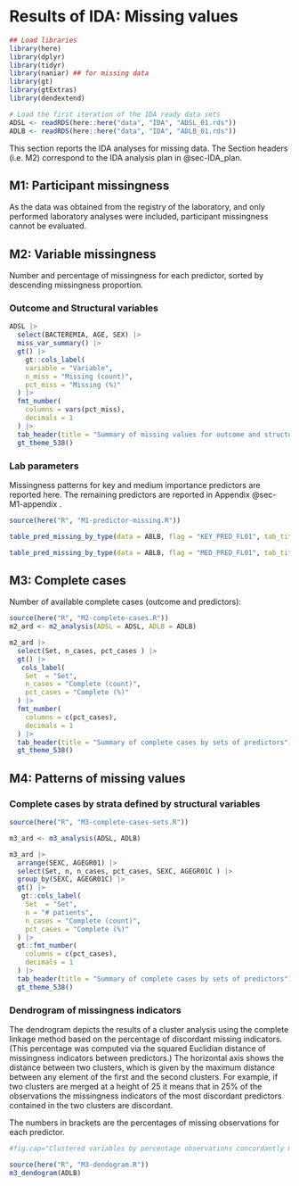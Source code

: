# Results of IDA: Missing values {#Missing}


```{r, warning=FALSE, message=FALSE}
## Load libraries
library(here)
library(dplyr)
library(tidyr)
library(naniar) ## for missing data 
library(gt)
library(gtExtras)
library(dendextend)

# Load the first iteration of the IDA ready data sets
ADSL <- readRDS(here::here("data", "IDA", "ADSL_01.rds"))
ADLB <- readRDS(here::here("data", "IDA", "ADLB_01.rds"))
```

This section reports the IDA analyses for missing data. The Section headers (i.e. M2) correspond to the IDA analysis plan in @sec-IDA_plan.

## M1: Participant missingness

As the data was obtained from the registry of the laboratory, and only performed laboratory analyses were included, participant missingness cannot be evaluated.

## M2: Variable missingness

Number and percentage of missingness for each predictor, sorted by descending missingness proportion. 

### Outcome and Structural variables

```{r m1-structural, message = FALSE, warning = FALSE, echo = FALSE}

ADSL |>
  select(BACTEREMIA, AGE, SEX) |>
  miss_var_summary() |>
  gt() |>
    gt::cols_label(
    variable = "Variable",
    n_miss = "Missing (count)",
    pct_miss = "Missing (%)"
  ) |>
  fmt_number(
    columns = vars(pct_miss),
    decimals = 1
  ) |>
  tab_header(title = "Summary of missing values for outcome and structural predictors") |>
  gt_theme_538()

```

### Lab parameters 

Missingness patterns for key and medium importance predictors are reported here. The remaining predictors are reported in Appendix @sec-M1-appendix .

```{r m1-lab-predictors-key, message = FALSE, warning = FALSE, echo = FALSE}

source(here("R", "M1-predictor-missing.R"))

table_pred_missing_by_type(data = ABLB, flag = "KEY_PRED_FL01", tab_title = "Summary of missing values for key predictors")

```

```{r m1-lab-predictors-med, message = FALSE, warning = FALSE, echo = FALSE}

table_pred_missing_by_type(data = ABLB, flag = "MED_PRED_FL01", tab_title = "Summary of missing values for medium importance predictors")

```




## M3: Complete cases

Number of available complete cases (outcome and predictors):

```{r summiss, message =FALSE, warning =FALSE , echo=FALSE}

source(here("R", "M2-complete-cases.R"))
m2_ard <- m2_analysis(ADSL = ADSL, ADLB = ADLB)

m2_ard |> 
  select(Set, n_cases, pct_cases ) |>
  gt() |>
   cols_label(
    Set  = "Set",
    n_cases = "Complete (count)",
    pct_cases = "Complete (%)"
  ) |>
  fmt_number(
    columns = c(pct_cases),
    decimals = 1
  ) |>
  tab_header(title = "Summary of complete cases by sets of predictors") |>
  gt_theme_538() 

```


## M4: Patterns of missing values

### Complete cases by strata defined by structural variables

```{r summiss2, message =FALSE, warning =FALSE , echo=FALSE}

source(here("R", "M3-complete-cases-sets.R"))

m3_ard <- m3_analysis(ADSL, ADLB)

m3_ard |> 
  arrange(SEXC, AGEGR01) |>
  select(Set, n, n_cases, pct_cases, SEXC, AGEGR01C ) |>
  group_by(SEXC, AGEGR01C) |>
  gt() |>
   gt::cols_label(
    Set  = "Set",
    n = "# patients",
    n_cases = "Complete (count)",
    pct_cases = "Complete (%)"
  ) |>
  gt::fmt_number(
    columns = c(pct_cases),
    decimals = 1
  ) |>
  tab_header(title = "Summary of complete cases by sets of predictors") |>
  gt_theme_538()


```

### Dendrogram of missingness indicators 

The dendrogram depicts the results of a cluster analysis using the complete linkage method based on the percentage of discordant missing indicators. (This percentage was computed via the squared Euclidian distance of missingness indicators between predictors.) The horizontal axis shows the distance between two clusters, which is given by the maximum distance between any element of the first and the second clusters.  For example, if two clusters are merged at a height of 25 it means that in 25% of the observations the missingness indicators of the most discordant predictors contained in the two clusters are discordant.

The numbers in brackets are the percentages of missing observations for each predictor.

```{r m3-dendogram, message =FALSE, warning =FALSE , echo=FALSE, fig.height=13, fig.width=13}

#fig.cap="Clustered variables by percentage observations concordantly missing [by variable percentage missing]"

source(here("R", "M3-dendogram.R"))
m3_dendogram(ADLB)

```



